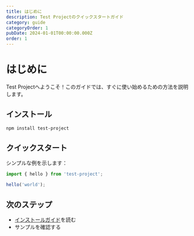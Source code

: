 ```yaml
---
title: はじめに
description: Test Projectのクイックスタートガイド
category: guide
categoryOrder: 1
pubDate: 2024-01-01T00:00:00.000Z
order: 1
---
```


# はじめに

Test Projectへようこそ！このガイドでは、すぐに使い始めるための方法を説明します。

## インストール

```bash
npm install test-project
```

## クイックスタート

シンプルな例を示します：

```javascript
import { hello } from 'test-project';

hello('world');
```

## 次のステップ

- [インストールガイド](./installation)を読む
- サンプルを確認する
